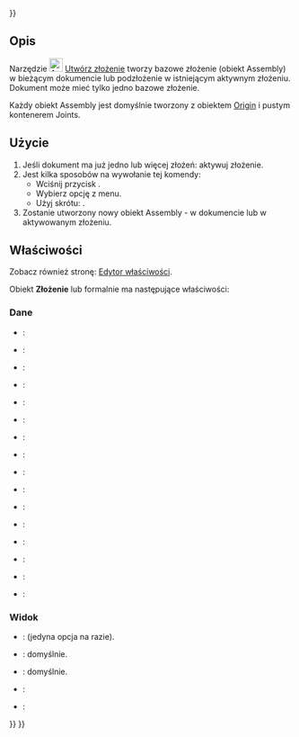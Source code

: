 <languages/>
{{UnfinishedDocu{{#translation:}}}}

{{Docnav/pl
|
|[[Assembly_InsertLink/pl|Wstaw komponent]]
|[[Assembly_Workbench/pl|środowisko pracy Złożenie]]
|IconL=
|IconR=Assembly_InsertLink.svg
|IconC=Workbench_Assembly.svg
}}

{{GuiCommand/pl
|Name=Assembly CreateAssembly
|Name/pl=Złożenie Utwórz złożenie
|MenuLocation=Złożenie → Utwórz złożenie
|Workbenches=[[Assembly_Workbench/pl|Złożenie]]
|Shortcut={{KEY|A}}
|Version=1.0
|SeeAlso=
}}

<span id="Description"></span>
==Opis==

Narzędzie [[Image:Assembly_CreateAssembly.svg|24px]] [[Assembly_CreateAssembly/pl|Utwórz złożenie]] tworzy bazowe złożenie (obiekt Assembly) w bieżącym dokumencie lub podzłożenie w istniejącym aktywnym złożeniu. Dokument może mieć tylko jedno bazowe złożenie.

Każdy obiekt Assembly jest domyślnie tworzony z obiektem [[App_OriginGroupExtension|Origin]] i pustym kontenerem Joints.

<span id="Usage"></span>
==Użycie==

# Jeśli dokument ma już jedno lub więcej złożeń: aktywuj złożenie. 
# Jest kilka sposobów na wywołanie tej komendy:
#* Wciśnij przycisk {{Button|[[Image:Assembly_CreateAssembly.svg|16px]] [[Assembly_CreateAssembly/pl|Utwórz złożenie]]}}.
#* Wybierz opcję {{MenuCommand|Złożenie → [[Image:Assembly_CreateAssembly.svg|16px]] Utwórz złożenie}} z menu.
#* Użyj skrótu: {{KEY|A}}.
# Zostanie utworzony nowy obiekt Assembly - w dokumencie lub w aktywowanym złożeniu.

<span id="Properties"></span>
==Właściwości==

Zobacz również stronę: [[Property_editor/pl|Edytor właściwości]].

Obiekt '''Złożenie''' lub formalnie {{Incode|Assembly::AssemblyObject}} ma następujące właściwości:

<span id="Data"></span>
===Dane===

{{TitleProperty|Base}}

* {{PropertyData|Type|String}}:
* {{PropertyData|Material|Link}}:
* {{PropertyData|Meta|Map|Hidden}}:
* {{PropertyData|Id|String}}:
* {{PropertyData|Uid|UUID|Hidden}}:
* {{PropertyData|License|String}}:
* {{PropertyData|License URL|String}}:
* {{PropertyData|Color|Color}}:
* {{PropertyData|Placement|Placement}}:
* {{PropertyData|Label|String}}:
* {{PropertyData|Label2|String|Hidden}}:
* {{PropertyData|Expression Engine|ExpressionEngine|Hidden}}:
* {{PropertyData|Visibility|Bool|Hidden}}:
* {{PropertyData|Origin|Link|Hidden}}:
* {{PropertyData|Group|LinkList}}:
* {{PropertyData|_ Group Touched|Bool|Hidden}}:

<span id="View"></span>
===Widok===

{{TitleProperty|Display Options}}

* {{PropertyView|Display Mode|Enumeration}}: {{value|Group}} (jedyna opcja na razie).
* {{PropertyView|Show In Tree|Bool}}: {{value|true}} domyślnie.
* {{PropertyView|Visibility|Bool}}: {{value|true}} domyślnie.

{{TitleProperty|Selection}}

* {{PropertyView|On Top When Selected|Enumeration}}:
* {{PropertyView|Selection Style|Enumeration}}:


{{Docnav/pl
|
|[[Assembly_InsertLink/pl|Wstaw komponent]]
|[[Assembly_Workbench/pl|środowisko pracy Złożenie]]
|IconL=
|IconR=Assembly_InsertLink.svg
|IconC=Workbench_Assembly.svg
}}

{{Assembly_Tools_navi{{#translation:}}}}
{{Userdocnavi{{#translation:}}}}